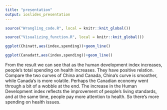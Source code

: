 ```yaml
---
title: "presentation"
output: ioslides_presentation
---
```


```r
source("Wrangling_code.R", local = knitr::knit_global())
```


```r
source("Visualizing_function.R", local = knitr::knit_global())
```

```r
ggplot(Chinatt,aes(index,spending))+geom_line()
```
```r
ggplot(Canadatt,aes(index,spending))+geom_line()
```

From the result we can see that as the human development index increases, people's total spending on health increases. They have positive relation.
Compare the two curves of China and Canada, China's curve is smoother, while Canada's is more volatile. Perhaps the Canadian economy went through a bit of a wobble at the end. The increase in the Human Development index reflects the improvement of people's living standards, and at the same time, people pay more attention to health. So there's more spending on health issues.